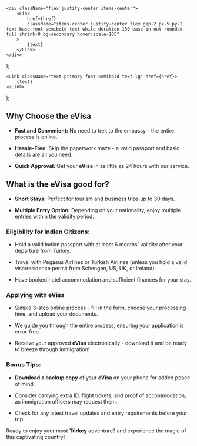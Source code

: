     <div className="flex justify-center items-center">
        <Link
            href={href}
            className="items-center justify-center flex gap-2 px-5 py-2 text-base font-semibold text-white duration-150 ease-in-out rounded-full shrink-0 bg-secondary hover:scale-105"
        >
            {text}
        </Link>
    </div>
);

    <Link className="text-primary font-semibold text-lg" href={href}>
        {text}
    </Link>
);

## Why Choose the eVisa

-   **Fast and Convenient:** No need to trek to the embassy - the entire process is online.

-   **Hassle-Free:** Skip the paperwork maze - a valid passport and basic details are all you need.

-   **Quick Approval:** Get your **eVisa** in as little as 24 hours with our service.

## What is the eVisa good for?

-   **Short Stays:** Perfect for tourism and business trips up to 30 days.

-   **Multiple Entry Option:** Depending on your nationality, enjoy multiple entries within the validity period.

### Eligibility for Indian Citizens:

-   Hold a valid Indian passport with at least 6 months' validity after your departure from Turkey.

-   Travel with Pegasus Airlines or Turkish Airlines (unless you hold a valid visa/residence permit from Schengen, US, UK, or Ireland).

-   Have booked hotel accommodation and sufficient finances for your stay.

### Applying with eVisa

-   Simple 3-step online process - fill in the form, choose your processing time, and upload your documents.

-   We guide you through the entire process, ensuring your application is error-free.

-   Receive your approved **eVisa** electronically - download it and be ready to breeze through immigration!

### Bonus Tips:

-   **Download a backup copy** of your **eVisa** on your phone for added peace of mind.

-   Consider carrying extra ID, flight tickets, and proof of accommodation, as immigration officers may request them.

-   Check for any latest travel updates and entry requirements before your trip.

Ready to enjoy your most **Türkey** adventure? <LinkText text="Apply for your eVisa online today" href="/"/> and experience the magic of this captivating country!
